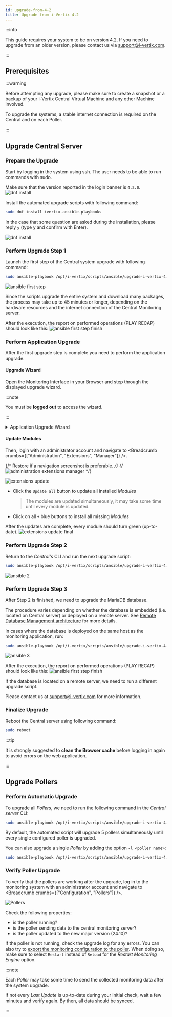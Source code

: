 ```yaml
---
id: upgrade-from-4-2
title: Upgrade from i-Vertix 4.2
---
```




:::info

This guide requires your system to be on version 4.2. If you need to upgrade from an older version, please contact us via support@i-vertix.com.

:::

## Prerequisites

:::warning

Before attempting any upgrade, please make sure to create a snapshot or a backup
of your i-Vertix Central Virtual Machine and any other Machine involved.

To upgrade the systems, a stable internet connection is required on the Central and on each Poller.

:::


## Upgrade Central Server

### Prepare the Upgrade

Start by logging in the system using ssh.
The user needs to be able to run commands with sudo.

Make sure that the version reported in the login banner is `4.2.0`.
![dnf install](../assets/upgrade/upgrade-from_4.2/version_4-2.png)

Install the automated upgrade scripts with following command:
```bash
sudo dnf install ivertix-ansible-playbooks
```

In the case that some question are asked during the installation, please reply `y` (type y and confirm with Enter).

![dnf install](../assets/upgrade/upgrade-from_4.2/dnf_install.png)


### Perform Upgrade Step 1

Launch the first step of the Central system upgrade with following command:
```bash
sudo ansible-playbook /opt/i-vertix/scripts/ansible/upgrade-i-vertix-4.3/upgrade-central-step1.yml
```

![ansible first step](../assets/upgrade/upgrade-from_4.2/ansible_step_1.png)


Since the scripts upgrade the entire system and download many packages, 
the process may take up to 45 minutes or longer, 
depending on the hardware resources and the internet connection of the Central Monitoring server.

After the execution, the report on performed operations (PLAY RECAP) should look like this:
![ansible first step finish](../assets/upgrade/upgrade-from_4.2/ansible_step_1_finish.png)

### Perform Application Upgrade

After the first upgrade step is complete you need to perform the application upgrade.

#### Upgrade Wizard

Open the Monitoring Interface in your Browser and step through the displayed upgrade wizard.

:::note

You must be **logged out** to access the wizard.

:::

<details>
<summary>Application Upgrade Wizard</summary>

![webui_1](../assets/upgrade/upgrade-from_4.2/webui_step1.png)
![webui_2](../assets/upgrade/upgrade-from_4.2/webui_step2.png)
![webui_3](../assets/upgrade/upgrade-from_4.2/webui_step3.png)
![webui_4](../assets/upgrade/upgrade-from_4.2/webui_step4.png)
![webui_5](../assets/upgrade/upgrade-from_4.2/webui_step5.png)

</details>

#### Update Modules

Then, login with an administrator account and navigate to <Breadcrumb crumbs={["Administration", "Extensions", "Manager"]} />.

{/* Restore if a navigation screenshot is preferable. */}
{/* ![administration extensions manager](../assets/upgrade/upgrade-from_4.2/administration_extensions_manager.png) */}

![extensions update](../assets/upgrade/upgrade-from_4.2/update_extensions.png)

- <ImageCounter num={1} /> Click the `Update all` button to update all installed *Modules*
    > The modules are updated simultaneously, it may take some time until every module is updated.
- <ImageCounter num={2} /> Click on all `+` blue buttons to install all missing *Modules*

<!---
- <ImageCounter num={2} /> Click the `Install all` button to install all missing *Modules**
--->

After the updates are complete, every module should turn green (up-to-date).
![extensions update final](../assets/upgrade/upgrade-from_4.2/update_extensions_finish.png)

### Perform Upgrade Step 2

Return to the *Central's* CLI and run the next upgrade script:

```bash
sudo ansible-playbook /opt/i-vertix/scripts/ansible/upgrade-i-vertix-4.3/upgrade-central-step2.yml
```

![ansible 2](../assets/upgrade/upgrade-from_4.2/ansible_step_2.png)

### Perform Upgrade Step 3

After Step 2 is finished, we need to upgrade the MariaDB database. 

The procedure varies depending on whether the database is embedded (i.e. located on Central server)
or deployed on a remote server.
See [Remote Database Management architecture](../installation/before-you-start/architecture#dbms)
for more details.

<Tabs>
<TabItem value="internal_db" label="Embedded Database" default>

In cases where the database is deployed on the same host as the monitoring application, run:

```bash
sudo ansible-playbook /opt/i-vertix/scripts/ansible/upgrade-i-vertix-4.3/upgrade-central-step3.yml
```

![ansible 3](../assets/upgrade/upgrade-from_4.2/ansible_step_3.png)

After the execution, the report on performed operations (PLAY RECAP) should look like this:
![ansible first step finish](../assets/upgrade/upgrade-from_4.2/ansible_step_3_finish.png)

</TabItem>
<TabItem value="external_db" label="Remote Database">

If the database is located on a remote server, we need to run a different upgrade script.

Please contact us at [support@i-vertix.com](mailto:support@i-vertix.com) for more information.

</TabItem>
</Tabs>

### Finalize Upgrade

Reboot the Central server using following command:

```bash
sudo reboot
```

:::tip

It is strongly suggested to **clean the Browser cache** before logging in again to avoid errors on the web application.

:::

## Upgrade Pollers

### Perform Automatic Upgrade

To upgrade all *Pollers*, we need to run the following command in the *Central server* CLI:

```bash
sudo ansible-playbook /opt/i-vertix/scripts/ansible/upgrade-i-vertix-4.3/upgrade-poller.yml
```

By default, the automated script will upgrade 5 pollers simultaneously until every single configured poller is upgraded.

You can also upgrade a single *Poller* by adding the option `-l <poller name>`:

```bash
sudo ansible-playbook /opt/i-vertix/scripts/ansible/upgrade-i-vertix-4.3/upgrade-poller.yml -l Poller1
```

### Verify Poller Upgrade

To verify that the pollers are working after the upgrade, log in to the monitoring system with an administrator account
and navigate to <Breadcrumb crumbs={["Configuration", "Pollers"]} />.

![Pollers](../assets/upgrade/upgrade-from_4.2/verify_pollers.png)

Check the following properties:

- <ImageCounter num={1} /> is the poller running?
- <ImageCounter num={2} /> is the poller sending data to the central monitoring server?
- <ImageCounter num={3} /> is the poller updated to the new major version (24.10)?

If the poller is not running, check the upgrade log for any errors.
You can also try to [export the monitoring configuration to the poller](../monitoring-resources/export-configuration).
When doing so, make sure to select `Restart` instead of `Reload` for the *Restart Monitoring Engine* option.

:::note

Each *Poller* may take some time to send the collected monitoring data after the system upgrade.

If not every <ImageCounter num={2} /> *Last Update* is up-to-date during your initial check, wait a few minutes and verify again.
By then, all data should be synced.

:::
